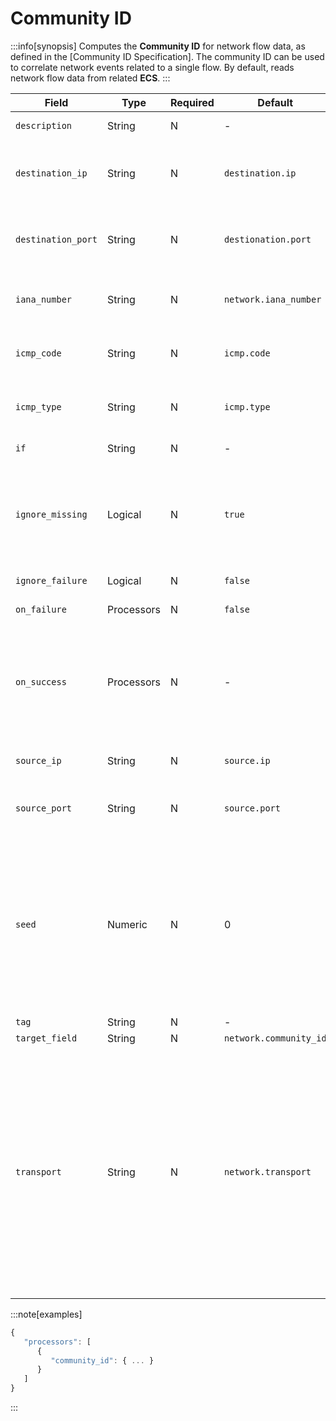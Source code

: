 # Community ID

:::info[synopsis]
Computes the **Community ID** for network flow data, as defined in the [Community ID Specification]. The community ID can be used to correlate network events related to a single flow. By default, reads network flow data from related **ECS**.
:::

|Field|Type|Required|Default|Description|
|---|---|---|---|---|
|`description`|String|N|-|Explanatory text|
|`destination_ip`|String|N|`destination.ip`|Field containing the destination IP|
|`destination_port`|String|N|`destionation.port`|Field containing the destination port|
|`iana_number`|String|N|`network.iana_number`|Field containing the **IANA** number|
|`icmp_code`|String|N|`icmp.code`|Field containing the **ICMP** code|
|`icmp_type`|String|N|`icmp.type`|Field containing the **ICMP** type|
|`if`|String|N|-|Execute on this condition|
|`ignore_missing`|Logical|N|`true`|If set to `true` and `field` does not exist, exit quietly without making any modifications|
|`ignore_failure`|Logical|N|`false`|See [Handling Failures](../handling-failures.mdx)|
|`on_failure`|Processors|N|`false`|See [Handling Failures](../handling-failures.mdx)|
|`on_success`|Processors|N|-|Can be used to inform the user that no errors were raised or to specify the next processor to run|
|`source_ip`|String|N|`source.ip`|Field containing the source IP|
|`source_port`|String|N|`source.port`|Field containing the source port|
|`seed`|Numeric|N|0|Seed for the hash to be generated for the ID. Must be in `0..65535`. Can prevent hash collisions between network domains that use the same scheme|
|`tag`|String|N|-|Identifier|
|`target_field`|String|N|`network.community_id`|Output field|
|`transport`|String|N|`network.transport`|Field containing the transport protocol name or number. Used only when `iana_number` is not defined. Supported protocol names: `EIGRP, `GRE, `ICMP, `ICMP IPv6, `IGMP, `OSPF, `PIM, `SCTP, `TCP, and `UDP|

:::note[examples]
```js
{
   "processors": [
      {
         "community_id": { ... }
      }
   ]
}
```
:::
